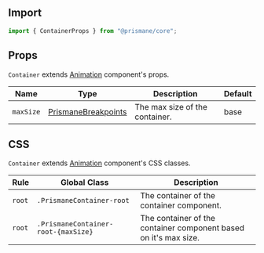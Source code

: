 ## Import

```js
import { ContainerProps } from "@prismane/core";
```

## Props

`Container` extends [Animation](/docs/components-api/animation-api) component's props.

| Name      | Type                                                               | Description                    | Default |
| --------- | ------------------------------------------------------------------ | ------------------------------ | ------- |
| `maxSize` | [PrismaneBreakpoints](/docs/getting-started/overview#global-types) | The max size of the container. | base    |

## CSS

`Container` extends [Animation](/docs/components-api/animation-api) component's CSS classes.

| Rule   | Global Class                        | Description                                                      |
| ------ | ----------------------------------- | ---------------------------------------------------------------- |
| `root` | `.PrismaneContainer-root`           | The container of the container component.                        |
| `root` | `.PrismaneContainer-root-{maxSize}` | The container of the container component based on it's max size. |
